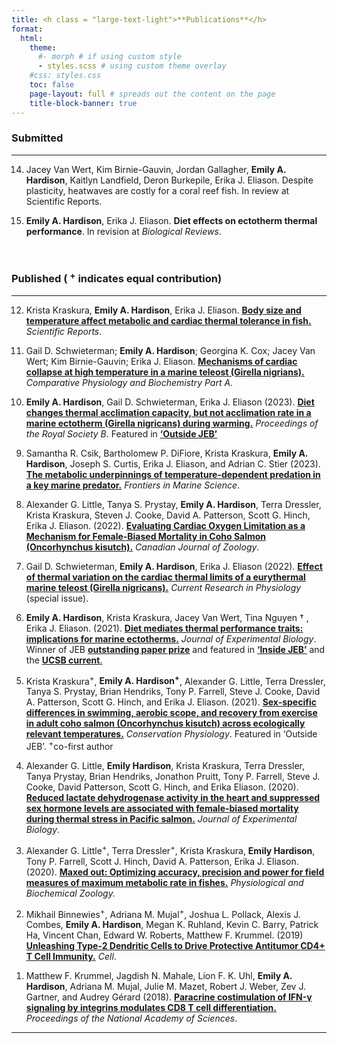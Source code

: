 ```yaml
---
title: <h class = "large-text-light">**Publications**</h>
format:
  html:
    theme: 
      #- morph # if using custom style 
      - styles.scss # using custom theme overlay
    #css: styles.css
    toc: false
    page-layout: full # spreads out the content on the page
    title-block-banner: true
---
```


```{=html}
<style>

#title-block-header {
  margin-block-end: 2rem;
  position: relative;
  margin-top: -1px;
  height: 75px;
}

.large-gray-text {
  letter-spacing: 3px;
  font-weight: 500;
  color:  $cream;
  //text-transform: uppercase;
}

</style>
```
### Submitted

------------------------------------------------------------------------

<!-- -->

14. Jacey Van Wert, Kim Birnie-Gauvin, Jordan Gallagher, **Emily A. Hardison**, Kaitlyn Landfield, Deron Burkepile, Erika J. Eliason. Despite plasticity, heatwaves are costly for a coral reef fish. In review at Scientific Reports.

13. **Emily A. Hardison**, Erika J. Eliason. **Diet effects on ectotherm thermal performance**. In revision at *Biological Reviews*.

<br>

### Published ( ^+^ indicates equal contribution)

------------------------------------------------------------------------

12. Krista Kraskura, **Emily A. Hardison**, Erika J. Eliason. [[**Body size and temperature affect metabolic and cardiac thermal tolerance in fish.**]{.underline}](https://doi.org/10.1038/s41598-023-44574-w) *Scientific Reports*.

<!-- -->

11. Gail D. Schwieterman; **Emily A. Hardison**; Georgina K. Cox; Jacey Van Wert; Kim Birnie-Gauvin; Erika J. Eliason. [[**Mechanisms of cardiac collapse at high temperature in a marine teleost (Girella nigrians).**]{.underline}](https://doi.org/10.1016/j.cbpa.2023.111512) *Comparative Physiology and Biochemistry Part A*.

<!-- -->

10. **Emily A. Hardison**, Gail D. Schwieterman, Erika J. Eliason (2023). [[**Diet changes thermal acclimation capacity, but not acclimation rate in a marine ectotherm (Girella nigricans) during warming.**]{.underline}](https://doi.org/10.1098/rspb.2022.2505) *Proceedings of the Royal Society B*. Featured in [[**'Outside JEB'**]{.underline}](https://journals.biologists.com/jeb/article/226/11/JEB245012/313571/Hot-hearts-can-beat-faster-when-meat-is-on-the)

<!-- -->

9.  Samantha R. Csik, Bartholomew P. DiFiore, Krista Kraskura, **Emily A. Hardison**, Joseph S. Curtis, Erika J. Eliason, and Adrian C. Stier (2023). [[**The metabolic underpinnings of temperature-dependent predation in a key marine predator.**]{.underline}](https://doi.org/10.3389/fmars.2023.1072807) *Frontiers in Marine Science*.

<!-- -->

8.  Alexander G. Little, Tanya S. Prystay, **Emily A. Hardison**, Terra Dressler, Krista Kraskura, Steven J. Cooke, David A. Patterson, Scott G. Hinch, Erika J. Eliason. (2022). [[**Evaluating Cardiac Oxygen Limitation as a Mechanism for Female-Biased Mortality in Coho Salmon (Oncorhynchus kisutch).**]{.underline}](https://doi.org/10.1139/cjz-2022-0072.) *Canadian Journal of Zoology*.

<!-- -->

7.  Gail D. Schwieterman, **Emily A. Hardison**, Erika J. Eliason (2022). [[**Effect of thermal variation on the cardiac thermal limits of a eurythermal marine teleost (Girella nigricans).**]{.underline}](https://doi.org/10.1016/j.crphys.2022.02.002.) *Current Research in Physiology* (special issue).

<!-- -->

6.  **Emily A. Hardison**, Krista Kraskura, Jacey Van Wert, Tina Nguyen † , Erika J. Eliason. (2021). [[**Diet mediates thermal performance traits: implications for marine ectotherms.**]{.underline}](https://doi.org/10.1242/jeb.242846.) *Journal of Experimental Biology*. Winner of JEB [[**outstanding paper prize**]{.underline}](https://journals.biologists.com/jeb/article/225/2/jeb243996/274150) and featured in [[**'Inside JEB'**]{.underline}](https://journals.biologists.com/jeb/article/224/21/jeb243659/272690/Diet-alters-how-opaleyes-cope-with-heat?searchresult=1) and the [[**UCSB current**]{.underline}](https://www.news.ucsb.edu/2021/020487/opaleye-opening-result)[.]{.underline}

<!-- -->

5.  Krista Kraskura^+^, **Emily A. Hardison^+^**, Alexander G. Little, Terra Dressler, Tanya S. Prystay, Brian Hendriks, Tony P. Farrell, Steve J. Cooke, David A. Patterson, Scott G. Hinch, and Erika J. Eliason. (2021). [[**Sex-specific differences in swimming, aerobic scope, and recovery from exercise in adult coho salmon (Oncorhynchus kisutch) across ecologically relevant temperatures.**]{.underline}](https://doi.org/10.1093/conphys/coab016) *Conservation Physiology*. Featured in 'Outside JEB'. ^+^co-first author

<!-- -->

4.  Alexander G. Little, **Emily Hardison**, Krista Kraskura, Terra Dressler, Tanya Prystay, Brian Hendriks, Jonathon Pruitt, Tony P. Farrell, Steve J. Cooke, David Patterson, Scott G. Hinch, and Erika Eliason. (2020). [[**Reduced lactate dehydrogenase activity in the heart and suppressed sex hormone levels are associated with female-biased mortality during thermal stress in Pacific salmon.**]{.underline}](https://doi.org/10.1242/jeb.214841) *Journal of Experimental Biology*.

<!-- -->

3.  Alexander G. Little^+^, Terra Dressler^+^, Krista Kraskura, **Emily Hardison**, Tony P. Farrell, Scott J. Hinch, David A. Patterson, Erika J. Eliason. (2020). [[**Maxed out: Optimizing accuracy, precision and power for field measures of maximum metabolic rate in fishes.**]{.underline}](https://doi.org/10.1086/708673.) *Physiological and Biochemical Zoology.*

<!-- -->

2.  Mikhail Binnewies^+^, Adriana M. Mujal^+^, Joshua L. Pollack, Alexis J. Combes, **Emily A. Hardison**, Megan K. Ruhland, Kevin C. Barry, Patrick Ha, Vincent Chan, Edward W. Roberts, Matthew F. Krummel. (2019) [[**Unleashing Type-2 Dendritic Cells to Drive Protective Antitumor CD4+ T Cell Immunity**]{.underline}**.**](https://doi.org/10.1016/J.CELL.2019.02.005) *Cell*.

<!-- -->

1.  Matthew F. Krummel, Jagdish N. Mahale, Lion F. K. Uhl, **Emily A. Hardison**, Adriana M. Mujal, Julie M. Mazet, Robert J. Weber, Zev J. Gartner, and Audrey Gérard (2018). [[**Paracrine costimulation of IFN-γ signaling by integrins modulates CD8 T cell differentiation.**]{.underline}](https://doi.org/10.1073/pnas.1804556115) *Proceedings of the National Academy of Sciences*.

------------------------------------------------------------------------
